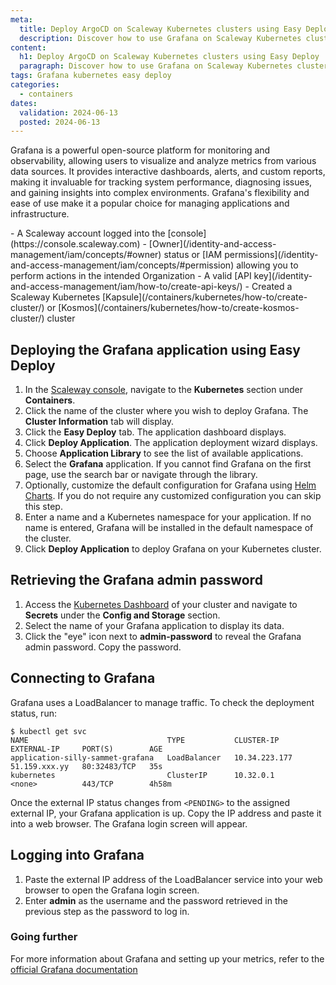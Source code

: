 ```yaml
---
meta:
  title: Deploy ArgoCD on Scaleway Kubernetes clusters using Easy Deploy
  description: Discover how to use Grafana on Scaleway Kubernetes clusters with Easy Deploy. Unlock the power of data visualization with Grafana, and follow our step-by-step instructions for deployment and management of your application.
content:
  h1: Deploy ArgoCD on Scaleway Kubernetes clusters using Easy Deploy
  paragraph: Discover how to use Grafana on Scaleway Kubernetes clusters with Easy Deploy. Unlock the power of data visualization with Grafana, and follow our step-by-step instructions for deployment and management of your application.
tags: Grafana kubernetes easy deploy
categories:
  - containers
dates:
  validation: 2024-06-13
  posted: 2024-06-13
---
```


Grafana is a powerful open-source platform for monitoring and observability, allowing users to visualize and analyze metrics from various data sources.
It provides interactive dashboards, alerts, and custom reports, making it invaluable for tracking system performance, diagnosing issues, and gaining insights into complex environments.
Grafana's flexibility and ease of use make it a popular choice for managing applications and infrastructure.

<Macro id="requirements" />
- A Scaleway account logged into the [console](https://console.scaleway.com)
- [Owner](/identity-and-access-management/iam/concepts/#owner) status or [IAM permissions](/identity-and-access-management/iam/concepts/#permission) allowing you to perform actions in the intended Organization
- A valid [API key](/identity-and-access-management/iam/how-to/create-api-keys/)
- Created a Scaleway Kubernetes [Kapsule](/containers/kubernetes/how-to/create-cluster/) or [Kosmos](/containers/kubernetes/how-to/create-kosmos-cluster/) cluster

## Deploying the Grafana application using Easy Deploy

1. In the [Scaleway console](https://console.scaleway.com/), navigate to the **Kubernetes** section under **Containers**.
2. Click the name of the cluster where you wish to deploy Grafana. The **Cluster Information** tab will display.
3. Click the **Easy Deploy** tab. The application dashboard displays.
4. Click **Deploy Application**. The application deployment wizard displays.
5. Choose **Application Library** to see the list of available applications.
6. Select the **Grafana** application.
    <Message type="tip">
        If you cannot find Grafana on the first page, use the search bar or navigate through the library.
    </Message>
7. Optionally, customize the default configuration for Grafana using [Helm Charts](/tutorials/kubernetes-package-management-helm/). If you do not require any customized configuration you can skip this step.
8. Enter a name and a Kubernetes namespace for your application. If no name is entered, Grafana will be installed in the default namespace of the cluster.
9. Click **Deploy Application** to deploy Grafana on your Kubernetes cluster.

## Retrieving the Grafana admin password

1. Access the [Kubernetes Dashboard](/containers/kubernetes/how-to/access-kubernetes-dashboard/) of your cluster and navigate to **Secrets** under the **Config and Storage** section.
2. Select the name of your Grafana application to display its data.
3. Click the "eye" icon next to **admin-password** to reveal the Grafana admin password. Copy the password.

## Connecting to Grafana

Grafana uses a LoadBalancer to manage traffic. To check the deployment status, run:

```
$ kubectl get svc
NAME                               TYPE           CLUSTER-IP      EXTERNAL-IP     PORT(S)        AGE
application-silly-sammet-grafana   LoadBalancer   10.34.223.177   51.159.xxx.yy   80:32483/TCP   35s
kubernetes                         ClusterIP      10.32.0.1       <none>          443/TCP        4h58m
```

Once the external IP status changes from `<PENDING>` to the assigned external IP, your Grafana application is up. Copy the IP address and paste it into a web browser. The Grafana login screen will appear.

## Logging into Grafana

1. Paste the external IP address of the LoadBalancer service into your web browser to open the Grafana login screen.
2. Enter **admin** as the username and the password retrieved in the previous step as the password to log in.

### Going further

For more information about Grafana and setting up your metrics, refer to the [official Grafana documentation](https://grafana.com/docs/grafana/latest/)
